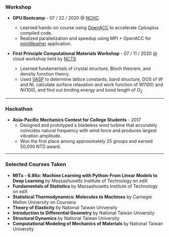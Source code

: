 

### Workshop

+ **GPU Bootcamp** - 07 / 22 / 2020 @ [NCHC](https://www.nchc.org.tw/)
  - Learned hands-on course using [OpenACC](https://www.openacc.org/) to accelerate Cplusplus compiled code.
  - Realized parallelization and speedup using MPI + OpenACC for [miniWeather](https://github.com/mrnorman/miniWeather) application.

+ **First Principle Computational Materials Workshop** - 07 / 11 / 2020 @ cloud workshop held by [NCTS](http://phys.cts.nthu.edu.tw/main.php)
  - Learned fundamentals of crystal structure, Bloch theorem, and density function theory.
  - Used [VASP](https://www.vasp.at/) to determine lattice constants, band structure, DOS of $W$ and $Ni$, calculate surface relaxation and work function of $W(100)$ and $Ni(100)$, and find out binding energy and bond length of $O_2$

-----

### Hackathon

+ **Asia-Pacific Mechanics Contest for College Students** - 2017
  - Designed and prototyped a bladeless wind turbine that accurately coincides natural frequency with wind force and produces largest vibration amplitude.
  - Won the first place among approximately 25 groups and earned 50,000 NTD award.

-----

### Selected Courses Taken

+ **MITx - 6.86x: Machine Learning with Python-From Linear Models to Deep Learning** by Massashusetts Institute of Technology on edX
+ **Fundamentals of Statistics** by Massashusetts Institute of Technology on edX
+ **Statistical Thermodynamics: Molecules to Machines** by Carnegie Mellon University on Coursera
+ **Theory of Elasticity** by National Taiwan University
+ **Introduction to Differential Geometry** by National Taiwan University
+ **Structural Dynamics** by National Taiwan University
+ **Computational Modeling of Mechanics of Materials** by National Taiwan University
